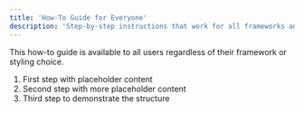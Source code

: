 ```yaml
---
title: 'How-To Guide for Everyone'
description: 'Step-by-step instructions that work for all frameworks and styles'
---
```


This how-to guide is available to all users regardless of their framework or styling choice.

1. First step with placeholder content
2. Second step with more placeholder content
3. Third step to demonstrate the structure
